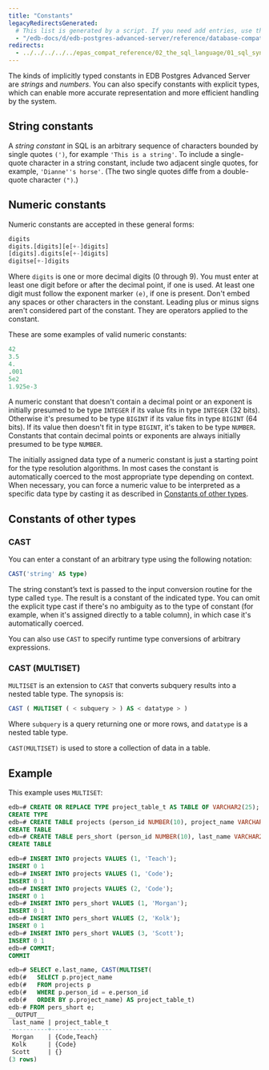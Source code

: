 ```yaml
---
title: "Constants"
legacyRedirectsGenerated:
  # This list is generated by a script. If you need add entries, use the `legacyRedirects` key.
  - "/edb-docs/d/edb-postgres-advanced-server/reference/database-compatibility-for-oracle-developers-reference-guide/9.6/Database_Compatibility_for_Oracle_Developers_Reference_Guide.1.009.html"
redirects:
  - ../../../../../epas_compat_reference/02_the_sql_language/01_sql_syntax/03_constants #generated for docs/epas/reorg-role-use-case-mode
---
```


<div id="constants" class="registered_link"></div>

The kinds of implicitly typed constants in EDB Postgres Advanced Server are *strings* and *numbers*. You can also specify constants with explicit types, which can enable more accurate representation and more efficient handling by the system. 

## String constants

A *string constant* in SQL is an arbitrary sequence of characters bounded by single quotes `(')`, for example `'This is a string'`. To include a single-quote character in a string constant, include two adjacent single quotes, for example, `'Dianne''s horse'`. (The two single quotes diffe from a double-quote character `(")`.)

## Numeric constants

Numeric constants are accepted in these general forms:

```sql
digits
digits.[digits][e[+-]digits]
[digits].digits[e[+-]digits]
digitse[+-]digits
```

Where `digits` is one or more decimal digits (0 through 9). You must enter at least one digit before or after the decimal point, if one is used. At least one digit must follow the exponent marker `(e)`, if one is present. Don't embed any spaces or other characters in the constant. Leading plus or minus signs aren't considered part of the constant. They are operators applied to the constant.

These are some examples of valid numeric constants:

```sql
42
3.5
4.
.001
5e2
1.925e-3
```

A numeric constant that doesn't contain a decimal point or an exponent is initially presumed to be type `INTEGER` if its value fits in type `INTEGER` (32 bits). Otherwise it's presumed to be type `BIGINT` if its value fits in type `BIGINT` (64 bits). If its value then doesn't fit in type `BIGINT`, it's taken to be type `NUMBER`. Constants that contain decimal points or exponents are always initially presumed to be type `NUMBER`.

The initially assigned data type of a numeric constant is just a starting point for the type resolution algorithms. In most cases the constant is automatically coerced to the most appropriate type depending on context. When necessary, you can force a numeric value to be interpreted as a specific data type by casting it as described in [Constants of other types](#constants-of-other-types).

## Constants of other types

### CAST

You can enter a constant of an arbitrary type using the following notation:

```sql
CAST('string' AS type)
```

The string constant’s text is passed to the input conversion routine for the type called `type`. The result is a constant of the indicated type. You can omit the explicit type cast if there's no ambiguity as to the type of constant (for example, when it's assigned directly to a table column), in which case it's automatically coerced.

You can also use `CAST` to specify runtime type conversions of arbitrary expressions.

### CAST (MULTISET)

`MULTISET` is an extension to `CAST` that converts subquery results into a nested table type. The synopsis is:

```sql
CAST ( MULTISET ( < subquery > ) AS < datatype > )
```

Where `subquery` is a query returning one or more rows, and `datatype` is a nested table type.

`CAST(MULTISET)` is used to store a collection of data in a table.

## Example

This example uses `MULTISET`:

```sql
edb=# CREATE OR REPLACE TYPE project_table_t AS TABLE OF VARCHAR2(25);
CREATE TYPE
edb=# CREATE TABLE projects (person_id NUMBER(10), project_name VARCHAR2(20));
CREATE TABLE
edb=# CREATE TABLE pers_short (person_id NUMBER(10), last_name VARCHAR2(25));
CREATE TABLE
```

```sql
edb=# INSERT INTO projects VALUES (1, 'Teach');
INSERT 0 1
edb=# INSERT INTO projects VALUES (1, 'Code');
INSERT 0 1
edb=# INSERT INTO projects VALUES (2, 'Code');
INSERT 0 1
edb=# INSERT INTO pers_short VALUES (1, 'Morgan');
INSERT 0 1
edb=# INSERT INTO pers_short VALUES (2, 'Kolk');
INSERT 0 1
edb=# INSERT INTO pers_short VALUES (3, 'Scott');
INSERT 0 1
edb=# COMMIT;
COMMIT
```

```sql
edb=# SELECT e.last_name, CAST(MULTISET(
edb(#   SELECT p.project_name
edb(#   FROM projects p
edb(#   WHERE p.person_id = e.person_id
edb(#   ORDER BY p.project_name) AS project_table_t)
edb-# FROM pers_short e;
__OUTPUT__
 last_name | project_table_t
-----------+-----------------
 Morgan    | {Code,Teach}
 Kolk      | {Code}
 Scott     | {}
(3 rows)
```
